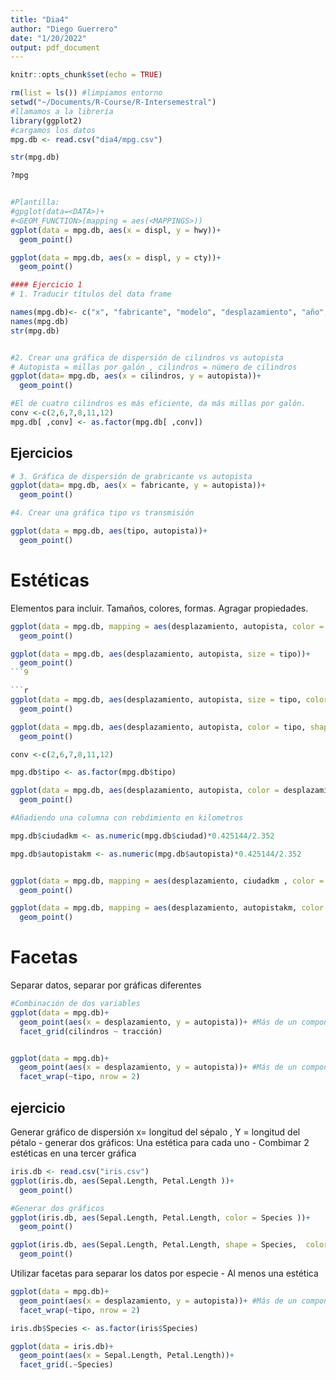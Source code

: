 ```yaml
---
title: "Dia4"
author: "Diego Guerrero"
date: "1/20/2022"
output: pdf_document
---
```


```r
knitr::opts_chunk$set(echo = TRUE)
```

```r
rm(list = ls()) #limpiamos entorno 
setwd("~/Documents/R-Course/R-Intersemestral")
#llamamos a la librería 
library(ggplot2)
#cargamos los datos 
mpg.db <- read.csv("dia4/mpg.csv")

str(mpg.db)

?mpg


#Plantilla:
#gpglot(data=<DATA>)+
#<GEOM_FUNCTION>(mapping = aes(<MAPPINGS>)) 
ggplot(data = mpg.db, aes(x = displ, y = hwy))+
  geom_point()

ggplot(data = mpg.db, aes(x = displ, y = cty))+
  geom_point()

#### Ejercicio 1 
# 1. Traducir títulos del data frame 

names(mpg.db)<- c("x", "fabricante", "modelo", "desplazamiento", "año", "cilindros", "transmision", "tracción","ciudad","autopista","combustible","tipo")
names(mpg.db)
str(mpg.db)


#2. Crear una gráfica de dispersión de cilindros vs autopista
# Autopista = millas por galón , cilindros = número de cilindros 
ggplot(data= mpg.db, aes(x = cilindros, y = autopista))+
  geom_point()

#El de cuatro cilindros es más eficiente, da más millas por galón. 
conv <-c(2,6,7,8,11,12)
mpg.db[ ,conv] <- as.factor(mpg.db[ ,conv])
```

## Ejercicios 

```r

# 3. Gráfica de dispersión de grabricante vs autopista
ggplot(data= mpg.db, aes(x = fabricante, y = autopista))+
  geom_point()


```
```r

#4. Crear una gráfica tipo vs transmisión 

ggplot(data = mpg.db, aes(tipo, autopista))+
  geom_point()
```
# Estéticas 

Elementos para incluir. Tamaños, colores, formas. Agragar propiedades. 

```r
ggplot(data = mpg.db, mapping = aes(desplazamiento, autopista, color = tipo))+
  geom_point()
```
```r
ggplot(data = mpg.db, aes(desplazamiento, autopista, size = tipo))+
  geom_point()
```9

```r
ggplot(data = mpg.db, aes(desplazamiento, autopista, size = tipo, color = transmision))+
  geom_point()

```
```r
ggplot(data = mpg.db, aes(desplazamiento, autopista, color = tipo, shape = transmision))+
  geom_point()
```

```r

conv <-c(2,6,7,8,11,12)

mpg.db$tipo <- as.factor(mpg.db$tipo)

ggplot(data = mpg.db, aes(desplazamiento, autopista, color = desplazamiento < 5, shape = ))+
  geom_point()

#Añadiendo una columna con rebdimiento en kilometros 

mpg.db$ciudadkm <- as.numeric(mpg.db$ciudad)*0.425144/2.352

mpg.db$autopistakm <- as.numeric(mpg.db$autopista)*0.425144/2.352


ggplot(data = mpg.db, mapping = aes(desplazamiento, ciudadkm , color = tipo))+
  geom_point()

ggplot(data = mpg.db, mapping = aes(desplazamiento, autopistakm, color = tipo))+
  geom_point()
```

# Facetas 

Separar datos, separar por gráficas diferentes 

```r
#Combinación de dos variables 
ggplot(data = mpg.db)+
  geom_point(aes(x = desplazamiento, y = autopista))+ #Más de un componente, tenemos que especificar 
  facet_grid(cilindros ~ tracción)

```
```r

```

```r
ggplot(data = mpg.db)+
  geom_point(aes(x = desplazamiento, y = autopista))+ #Más de un componente, tenemos que especificar 
  facet_wrap(~tipo, nrow = 2) 
```
## ejercicio 

Generar gráfico de dispersión  x= longitud del sépalo , Y = longitud del pétalo 
- generar dos gráficos: Una estética para cada uno 
- Combimar 2 estéticas en una tercer gráfica 

```r
iris.db <- read.csv("iris.csv")
ggplot(iris.db, aes(Sepal.Length, Petal.Length ))+
  geom_point()

#Generar dos gráficos 
ggplot(iris.db, aes(Sepal.Length, Petal.Length, color = Species ))+
  geom_point()

ggplot(iris.db, aes(Sepal.Length, Petal.Length, shape = Species,  color = Species ))+
  geom_point()

```

Utilizar facetas para separar los datos por especie 
- Al menos una estética



```r
ggplot(data = mpg.db)+
  geom_point(aes(x = desplazamiento, y = autopista))+ #Más de un componente, tenemos que especificar 
  facet_wrap(~tipo, nrow = 2) 

iris.db$Species <- as.factor(iris$Species)

ggplot(data = iris.db)+
  geom_point(aes(x = Sepal.Length, Petal.Length))+
  facet_grid(.~Species)

```


